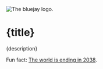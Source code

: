 
<img src="/assets/icon.png" alt="The bluejay logo." />

# {title}

{description}

Fun fact: [The world is ending in 2038](https://en.wikipedia.org/wiki/Year_2038_problem).
